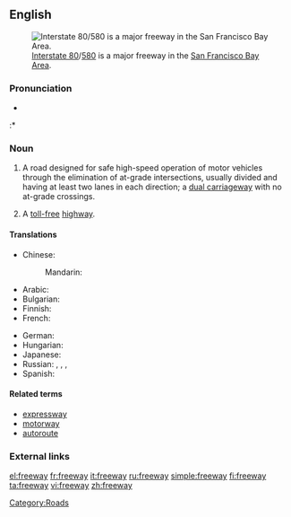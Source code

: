 {{wikipedia}}
==English==
[[Image:I-80 Eastshore Fwy.jpg|thumb|[[w:Interstate 80|Interstate 80]]/[[w:Interstate 580 (California)|580]] is a major freeway in the [[w:San Francisco Bay Area|San Francisco Bay Area]].]]

===Pronunciation===
* {{audio|en-us-freeway.ogg|Audio (US)}}
:* {{rhymes|iːweɪ}}

===Noun===
{{en-noun}}

# {{Australian|Canadian|US}} A road designed for safe high-speed operation of motor vehicles through the elimination of at-grade intersections, usually divided and having at least two lanes in each direction; a [[dual carriageway]] with no at-grade crossings.
# A [[toll-free]] [[highway]].

====Translations====
{{trans-top|road designed for safe high-speed motoring}}
* Chinese:
*: Mandarin: {{t|zh|高速公路|tr=gāosù gōnglù|sc=Hani}}
* Arabic: {{t|ar|أوتوستراد|m|tr='utustraad|sc=Arab}}
* Bulgarian: {{t-|bg|автомагистрала|f|tr=ávtomagistrála|sc=Cyrl}}
* Finnish: {{t-|fi|moottoritie}}
* French: {{t+|fr|autoroute}}
{{trans-mid}}
* German: {{t+|de|Autobahn|f}}
* Hungarian: {{t|hu|autópálya}}
* Japanese: {{t|ja|高速道路|tr=こうそくどうろ, kōsoku dōro|sc=Jpan}}
* Russian: {{t|ru|автострада|f|tr=avtostráda|sc=Cyrl}},  {{t|ru|автомагистраль|f|tr=avtomagistrál'|sc=Cyrl}},  {{t|ru|автобан|m|tr=avtobán|sc=Cyrl}},  {{t|ru|фривей|m|tr=frívej, frivéj|sc=Cyrl}}
* Spanish: {{t+|es|autopista|f}}
{{trans-bottom}}

====Related terms====
* [[expressway]]
* [[motorway]]
* [[autoroute]]

===External links===
{{projectlinks|pedia|lang1=en|page1=Freeway}}

[[Category:Roads]]

[[el:freeway]]
[[fr:freeway]]
[[it:freeway]]
[[ru:freeway]]
[[simple:freeway]]
[[fi:freeway]]
[[ta:freeway]]
[[vi:freeway]]
[[zh:freeway]]